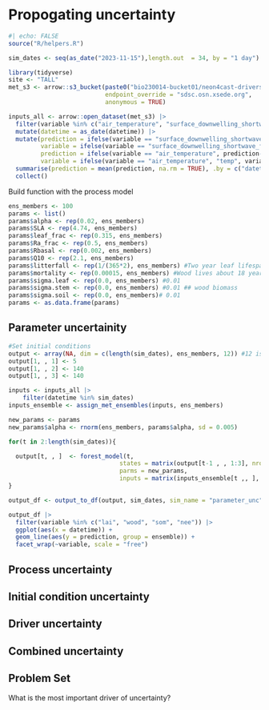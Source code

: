 # Propogating uncertainty

```r
#| echo: FALSE
source("R/helpers.R")
```

```r
sim_dates <- seq(as_date("2023-11-15"),length.out  = 34, by = "1 day")
```

```r
library(tidyverse)
site <- "TALL"
met_s3 <- arrow::s3_bucket(paste0("bio230014-bucket01/neon4cast-drivers/noaa/gefs-v12/stage2/reference_datetime=",sim_dates[1],"/site_id=",site),
                           endpoint_override = "sdsc.osn.xsede.org",
                           anonymous = TRUE)

inputs_all <- arrow::open_dataset(met_s3) |> 
  filter(variable %in% c("air_temperature", "surface_downwelling_shortwave_flux_in_air")) |> 
  mutate(datetime = as_date(datetime)) |> 
  mutate(prediction = ifelse(variable == "surface_downwelling_shortwave_flux_in_air", prediction/0.486, prediction),
         variable = ifelse(variable == "surface_downwelling_shortwave_flux_in_air", "PAR", variable),
         prediction = ifelse(variable == "air_temperature", prediction- 273.15, prediction),
         variable = ifelse(variable == "air_temperature", "temp", variable)) |> 
  summarise(prediction = mean(prediction, na.rm = TRUE), .by = c("datetime", "variable", "parameter")) |> 
  collect()
```



Build function with the process model

```r
ens_members <- 100
params <- list()
params$alpha <- rep(0.02, ens_members)
params$SLA <- rep(4.74, ens_members)
params$leaf_frac <- rep(0.315, ens_members)
params$Ra_frac <- rep(0.5, ens_members)
params$Rbasal <- rep(0.002, ens_members)
params$Q10 <- rep(2.1, ens_members)
params$litterfall <- rep(1/(365*2), ens_members) #Two year leaf lifespan
params$mortality <- rep(0.00015, ens_members) #Wood lives about 18 years on average (all trees, branches, roots, course roots)
params$sigma.leaf <- rep(0.0, ens_members) #0.01 
params$sigma.stem <- rep(0.0, ens_members) #0.01 ## wood biomass
params$sigma.soil <- rep(0.0, ens_members)# 0.01
params <- as.data.frame(params)
```

## Parameter uncertainity

```r
#Set initial conditions
output <- array(NA, dim = c(length(sim_dates), ens_members, 12)) #12 is the number of outputs
output[1, , 1] <- 5
output[1, , 2] <- 140
output[1, , 3] <- 140

inputs <- inputs_all |> 
    filter(datetime %in% sim_dates)
inputs_ensemble <- assign_met_ensembles(inputs, ens_members)

new_params <- params
new_params$alpha <- rnorm(ens_members, params$alpha, sd = 0.005)

for(t in 2:length(sim_dates)){

  output[t, , ]  <- forest_model(t, 
                               states = matrix(output[t-1 , , 1:3], nrow = ens_members) , 
                               parms = new_params, 
                               inputs = matrix(inputs_ensemble[t ,, ], nrow = ens_members))
}

output_df <- output_to_df(output, sim_dates, sim_name = "parameter_unc")

```

```r
output_df |> 
  filter(variable %in% c("lai", "wood", "som", "nee")) |> 
  ggplot(aes(x = datetime)) +
  geom_line(aes(y = prediction, group = ensemble)) +
  facet_wrap(~variable, scale = "free")
```


## Process uncertainty

## Initial condition uncertainty

## Driver uncertainty



## Combined uncertainty

## Problem Set

What is the most important driver of uncertainty?
